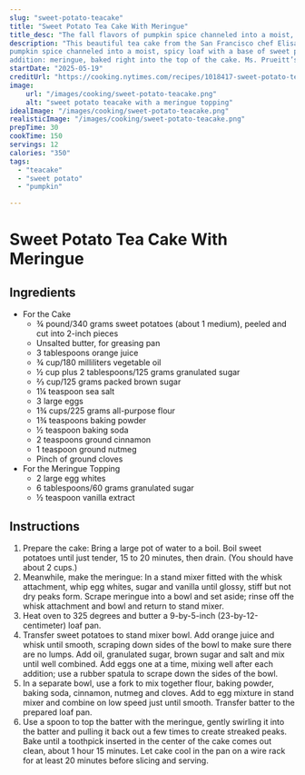 ```yaml
---
slug: "sweet-potato-teacake"
title: "Sweet Potato Tea Cake With Meringue"
title_desc: "The fall flavors of pumpkin spice channeled into a moist, spicy loaf with a base of sweet potato purée."
description: "This beautiful tea cake from the San Francisco chef Elisabeth Prueitt has all the fall flavors of
pumpkin spice channeled into a moist, spicy loaf with a base of sweet potato purée. It also has a delicious unusual
addition: meringue, baked right into the top of the cake. Ms. Prueitt’s head of pastry at Tartine Manufactory, Michelle Lee, came up with the idea of swirling it over the top of the cake before baking. Use a spoon or toothpick to reach down into the cake batter and pull it up, creating beautiful peaks of batter-streaked meringue that bake up golden brown and crisp on the edges."
startDate: "2025-05-19"
creditUrl: "https://cooking.nytimes.com/recipes/1018417-sweet-potato-tea-cake-with-meringue"
image:
    url: "/images/cooking/sweet-potato-teacake.png"
    alt: "sweet potato teacake with a meringue topping"
idealImage: "/images/cooking/sweet-potato-teacake.png"
realisticImage: "/images/cooking/sweet-potato-teacake.png"
prepTime: 30
cookTime: 150
servings: 12
calories: "350"
tags:
  - "teacake"
  - "sweet potato"
  - "pumpkin"

---
```


# Sweet Potato Tea Cake With Meringue

## Ingredients
- For the Cake
    - ¾ pound/340 grams sweet potatoes (about 1 medium), peeled and cut into 2-inch pieces
    - Unsalted butter, for greasing pan
    - 3 tablespoons orange juice
    - ¾ cup/180 milliliters vegetable oil
    - ½ cup plus 2 tablespoons/125 grams granulated sugar
    - ⅔ cup/125 grams packed brown sugar
    - 1¼ teaspoon sea salt
    - 3 large eggs
    - 1¾ cups/225 grams all-purpose flour
    - 1¾ teaspoons baking powder
    - ½ teaspoon baking soda
    - 2 teaspoons ground cinnamon
    - 1 teaspoon ground nutmeg
    - Pinch of ground cloves
- For the Meringue Topping
    - 2 large egg whites
    - 6 tablespoons/60 grams granulated sugar
    - ½ teaspoon vanilla extract

## Instructions

1. Prepare the cake: Bring a large pot of water to a boil. Boil sweet potatoes until just tender, 15 to 20 minutes, then drain. (You should have about 2 cups.)
2. Meanwhile, make the meringue: In a stand mixer fitted with the whisk attachment, whip egg whites, sugar and vanilla until glossy, stiff but not dry peaks form. Scrape meringue into a bowl and set aside; rinse off the whisk attachment and bowl and return to stand mixer.
3. Heat oven to 325 degrees and butter a 9-by-5-inch (23-by-12-centimeter) loaf pan.
4. Transfer sweet potatoes to stand mixer bowl. Add orange juice and whisk until smooth, scraping down sides of the bowl to make sure there are no lumps. Add oil, granulated sugar, brown sugar and salt and mix until well combined. Add eggs one at a time, mixing well after each addition; use a rubber spatula to scrape down the sides of the bowl.
5. In a separate bowl, use a fork to mix together flour, baking powder, baking soda, cinnamon, nutmeg and cloves. Add to egg mixture in stand mixer and combine on low speed just until smooth. Transfer batter to the prepared loaf pan.
6. Use a spoon to top the batter with the meringue, gently swirling it into the batter and pulling it back out a few times to create streaked peaks. Bake until a toothpick inserted in the center of the cake comes out clean, about 1 hour 15 minutes. Let cake cool in the pan on a wire rack for at least 20 minutes before slicing and serving.
